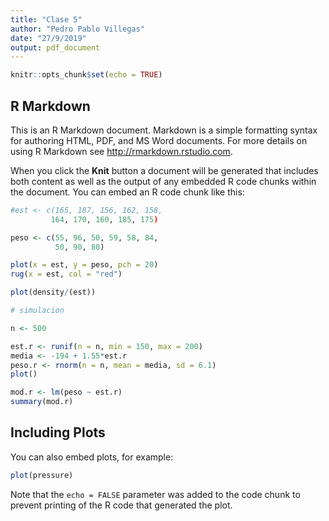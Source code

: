 ```yaml
---
title: "Clase 5"
author: "Pedro Pablo Villegas"
date: "27/9/2019"
output: pdf_document
---
```


```r
knitr::opts_chunk$set(echo = TRUE)
```

## R Markdown

This is an R Markdown document. Markdown is a simple formatting syntax for authoring HTML, PDF, and MS Word documents. For more details on using R Markdown see <http://rmarkdown.rstudio.com>.

When you click the **Knit** button a document will be generated that includes both content as well as the output of any embedded R code chunks within the document. You can embed an R code chunk like this:

```r
#est <- c(165, 187, 156, 162, 158,
         164, 170, 160, 185, 175)

peso <- c(55, 96, 50, 59, 58, 84,
          50, 90, 80)

plot(x = est, y = peso, pch = 20)
rug(x = est, col = "red")

plot(density/(est))

# simulacion

n <- 500

est.r <- runif(n = n, min = 150, max = 200)
media <- -194 + 1.55*est.r
peso.r <- rnorm(n = n, mean = media, sd = 6.1)
plot()

mod.r <- lm(peso ~ est.r)
summary(mod.r)


```

## Including Plots

You can also embed plots, for example:

```r
plot(pressure)
```

Note that the `echo = FALSE` parameter was added to the code chunk to prevent printing of the R code that generated the plot.
